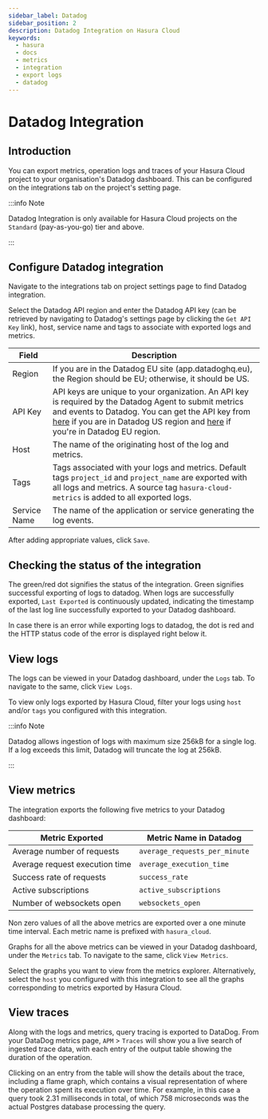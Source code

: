 ```yaml
---
sidebar_label: Datadog
sidebar_position: 2
description: Datadog Integration on Hasura Cloud
keywords:
  - hasura
  - docs
  - metrics
  - integration
  - export logs
  - datadog
---
```



# Datadog Integration

## Introduction

You can export metrics, operation logs and traces of your Hasura Cloud project to your organisation's Datadog dashboard. This can be configured on the integrations tab on the project's setting page.

:::info Note

Datadog Integration is only available for Hasura Cloud projects on the `Standard` (pay-as-you-go) tier and above.

:::

## Configure Datadog integration

Navigate to the integrations tab on project settings page to find Datadog integration.

<Thumbnail
  src="/img/graphql/cloud/metrics/integrate-datadog.png"
  alt="Configure Datadog Integration"
  width="1146px"
/>

Select the Datadog API region and enter the Datadog API key (can be retrieved by navigating to Datadog's settings page by clicking the `Get API Key` link), host, service name and tags to associate with exported logs and metrics.

| Field        | Description                                                                                                                                                                                                                                                                                                                                  |
|--------------|----------------------------------------------------------------------------------------------------------------------------------------------------------------------------------------------------------------------------------------------------------------------------------------------------------------------------------------------|
| Region       | If you are in the Datadog EU site (app.datadoghq.eu), the Region should be EU; otherwise, it should be US.                                                                                                                                                                                                                                   |
| API Key      | API keys are unique to your organization. An API key is required by the Datadog Agent to submit metrics and events to Datadog. You can get the API key from [here](https://app.datadoghq.com/account/settings#api) if you are in Datadog US region and [here](https://app.datadoghq.eu/account/settings#api) if you're in Datadog EU region. |
| Host         | The name of the originating host of the log and metrics.                                                                                                                                                                                                                                                                                     |
| Tags         | Tags associated with your logs and metrics. Default tags `project_id` and `project_name` are exported with all logs and metrics. A source tag `hasura-cloud-metrics` is added to all exported logs.                                                                                                                                          |
| Service Name | The name of the application or service generating the log events.                                                                                                                                                                                                                                                                            |

<Thumbnail
  src="/img/graphql/cloud/metrics/configure-datadog.png"
  alt="Configure Datadog Integration"
  width="500px"
/>

After adding appropriate values, click `Save`.

## Checking the status of the integration

The green/red dot signifies the status of the integration. Green signifies successful exporting of logs to datadog. When logs are successfully exported, `Last Exported` is continuously updated, indicating the timestamp of the last log line successfully exported to your Datadog dashboard.

<Thumbnail
  src="/img/graphql/cloud/metrics/configure-datadog-done.png"
  alt="Datadog Integration successfully configured"
  width="1146px"
/>

In case there is an error while exporting logs to datadog, the dot is red and the HTTP status code of the error is displayed right below it.

<Thumbnail
  src="/img/graphql/cloud/metrics/configure-datadog-fail.png"
  alt="Datadog Integration successfully configured"
  width="1146px"
/>

## View logs

The logs can be viewed in your Datadog dashboard, under the `Logs` tab. To navigate to the same, click `View Logs`.

<Thumbnail
  src="/img/graphql/cloud/metrics/datadog-view-logs.png"
  alt="Datadog Integration successfully configured"
  width="1146px"
/>

<Thumbnail
  src="/img/graphql/cloud/metrics/datadog-logs.png"
  alt="Logs successfully exported to Datadog"
  width="1146px"
/>

To view only logs exported by Hasura Cloud, filter your logs using `host` and/or `tags` you configured with this integration.

:::info Note

Datadog allows ingestion of logs with maximum size 256kB for a single log. If a log exceeds this limit, Datadog will truncate the log at 256kB.

:::

## View metrics

The integration exports the following five metrics to your Datadog dashboard:

| Metric Exported                | Metric Name in Datadog        |
|--------------------------------|-------------------------------|
| Average number of requests     | `average_requests_per_minute` |
| Average request execution time | `average_execution_time`      |
| Success rate of requests       | `success_rate`                |
| Active subscriptions           | `active_subscriptions`        |
| Number of websockets open      | `websockets_open`             |

Non zero values of all the above metrics are exported over a one minute time interval. Each metric name is prefixed with `hasura_cloud`.

Graphs for all the above metrics can be viewed in your Datadog dashboard, under the `Metrics` tab. To navigate to the same, click `View Metrics`.

<Thumbnail
  src="/img/graphql/cloud/metrics/datadog-view-metrics.png"
  alt="Datadog Integration successfully configured"
  width="1146px"
/>

Select the graphs you want to view from the metrics explorer. Alternatively, select the `host` you configured with this integration to see all the graphs corresponding to metrics exported by Hasura Cloud.

<Thumbnail
  src="/img/graphql/cloud/metrics/datadog-metrics.png"
  alt="Metrics successfully exported to Datadog"
  width="1146px"
/>

## View traces

Along with the logs and metrics, query tracing is exported to DataDog. From your DataDog metrics page, `APM` > `Traces` will show you a live search of ingested trace data, with each entry of the output table showing the duration of the operation.

Clicking on an entry from the table will show the details about the trace, including a flame graph, which contains a visual representation of where the operation spent its execution over time. For example, in this case a query took 2.31 milliseconds in total, of which 758 microseconds was the actual Postgres database processing the query.

<Thumbnail
  src="/img/graphql/cloud/metrics/datadog-trace-flame-graph.png"
  alt="Flame graph for a trace entry in Datadog"
  width="1146px"
/>

